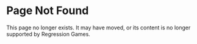 # Page Not Found

This page no longer exists. It may have moved, or its content is no longer supported by Regression Games.